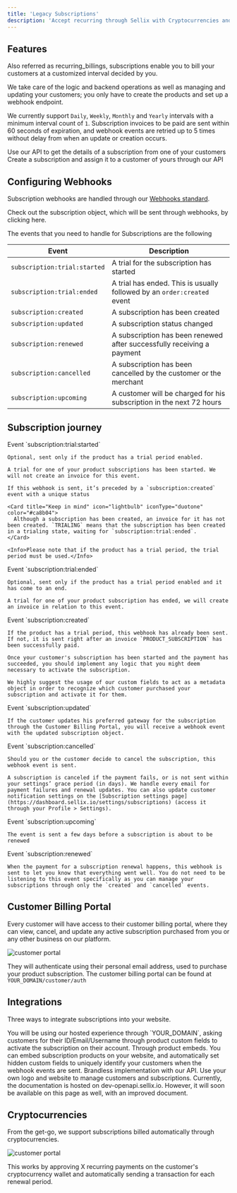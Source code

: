 ```yaml
---
title: 'Legacy Subscriptions'
description: 'Accept recurring through Sellix with Cryptocurrencies and Fiat'
---
```


## Features

Also referred as <Tooltip tip="You might see them referenced as this throughout the code, schema, or other places.">recurring_billings</Tooltip>, subscriptions enable you to bill your customers at a customized interval decided by you.

We take care of the logic and backend operations as well as managing and updating your customers; you only have to create the products and set up a webhook endpoint.

We currently support `Daily`, `Weekly`, `Monthly` and `Yearly` intervals with a minimum interval count of `1`. Subscription invoices to be paid are sent within 60 seconds of expiration, and webhook events are retried up to 5 times without delay from when an update or creation occurs.

<CardGroup cols={2}>
  <Card title="Get Subscriptions" icon="bars-staggered" href="/api-reference/subscriptions-2-0/get-subscription">
    Use our API to get the details of a subscription from one of your customers
  </Card>
  <Card title="Create Subscription" icon="plus" href="/api-reference/subscriptions-2-0/post-subscriptions">
    Create a subscription and assign it to a customer of yours through our API
  </Card>
</CardGroup>

## Configuring Webhooks

Subscription webhooks are handled through our [Webhooks standard](/api-reference/webhooks).

<Card title="Subscription Object" icon="brackets-curly" href="/api-reference/subscriptions-2-0/get-subscription">
  Check out the subscription object, which will be sent through webhooks, by clicking here.
</Card>

The events that you need to handle for Subscriptions are the following

| Event | Description |
| ----- | ----------- |
| `subscription:trial:started` | A trial for the subscription has started |
| `subscription:trial:ended` | A trial has ended. This is usually followed by an `order:created` event |
| `subscription:created` | A subscription has been created |
| `subscription:updated` | A subscription status changed |
| `subscription:renewed` | A subscription has been renewed after successfully receiving a payment |
| `subscription:cancelled` | A subscription has been cancelled by the customer or the merchant |
| `subscription:upcoming` | A customer will be charged for his subscription in the next 72 hours |

## Subscription journey

<Steps>
  <Step title="Trial Started">
    Event `subscription:trial:started`
    
    Optional, sent only if the product has a trial period enabled.

    A trial for one of your product subscriptions has been started. We will not create an invoice for this event.

    If this webhook is sent, it’s preceded by a `subscription:created` event with a unique status

    <Card title="Keep in mind" icon="lightbulb" iconType="duotone" color="#ca8b04">
      Although a subscription has been created, an invoice for it has not been created. `TRIALING` means that the subscription has been created in a trialing state, waiting for `subscription:trial:ended`.
    </Card>

    <Info>Please note that if the product has a trial period, the trial period must be used.</Info>
  </Step>
  <Step title="Trial Ended">
    Event `subscription:trial:ended`

    Optional, sent only if the product has a trial period enabled and it has come to an end.

    A trial for one of your product subscription has ended, we will create an invoice in relation to this event.
  </Step>
  <Step title="Subscription Created">
    Event `subscription:created`

    If the product has a trial period, this webhook has already been sent. If not, it is sent right after an invoice `PRODUCT_SUBSCRIPTION` has been successfully paid.

    Once your customer's subscription has been started and the payment has succeeded, you should implement any logic that you might deem necessary to activate the subscription.

    We highly suggest the usage of our custom fields to act as a metadata object in order to recognize which customer purchased your subscription and activate it for them.
  </Step>
  <Step title="Subscription Updated">
    Event `subscription:updated`
    
    If the customer updates his preferred gateway for the subscription through the Customer Billing Portal, you will receive a webhook event with the updated subscription object.
  </Step>
  <Step title="Subscription Cancelled">
    Event `subscription:cancelled`
    
    Should you or the customer decide to cancel the subscription, this webhook event is sent.

    A subscription is canceled if the payment fails, or is not sent within your settings’ grace period (in days). We handle every email for payment failures and renewal updates. You can also update customer notification settings on the [Subscription settings page](https://dashboard.sellix.io/settings/subscriptions) (access it through your Profile > Settings).
  </Step>
  <Step title="Subscription Upcoming">
    Event `subscription:upcoming`
    
    The event is sent a few days before a subscription is about to be renewed
  </Step>
  <Step title="Subscription Renewed">
    Event `subscription:renewed`
    
    When the payment for a subscription renewal happens, this webhook is sent to let you know that everything went well. You do not need to be listening to this event specifically as you can manage your subscriptions through only the `created` and `cancelled` events.
  </Step>
</Steps>

## Customer Billing Portal

Every customer will have access to their customer billing portal, where they can view, cancel, and update any active subscription purchased from you or any other business on our platform.

![customer portal](https://sellix.io/cdn-cgi/image/q=65/https://cdn.sellix.io/static/documentation/images/customer-portal.png)

They will authenticate using their personal email address, used to purchase your product subscription. The customer billing portal can be found at `YOUR_DOMAIN/customer/auth`

## Integrations

Three ways to integrate subscriptions into your website.

<Card title="Sellix Hosted Experience" icon="browser" href="https://dashboard.sellix.io/products">
  You will be using our hosted experience through `YOUR_DOMAIN`, asking customers for their ID/Email/Username through product custom fields to activate the subscription on their account.
</Card>

<Card title="Customized embeds" icon="frame" href="https://dashboard.sellix.io/developer/embed">
  Through product embeds.
  You can embed subscription products on your website, and automatically set hidden custom fields to uniquely identify your customers when the webhook events are sent.
</Card>

<Card title="Developers API" icon="code" href="/api-reference/subscriptions-2-0/post-subscriptions">
  Brandless implementation with our API.
  Use your own logo and website to manage customers and subscriptions.
  Currently, the documentation is hosted on dev-openapi.sellix.io. However, it will soon be available on this page as well, with an improved document.
</Card>

## Cryptocurrencies

From the get-go, we support subscriptions billed automatically through cryptocurrencies.

![customer portal](https://sellix.io/cdn-cgi/image/q=65/https://cdn.sellix.io/static/documentation/images/crypto-subscriptions.png)

This works by approving X recurring payments on the customer's cryptocurrency wallet and automatically sending a transaction for each renewal period.
